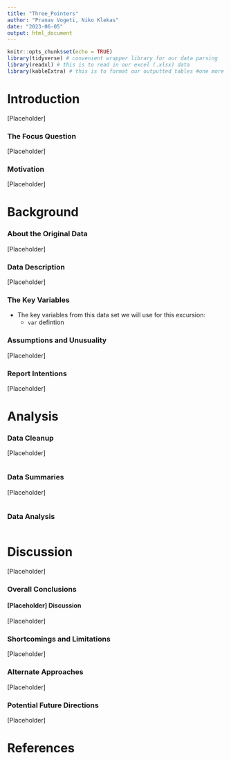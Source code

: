 ```yaml
---
title: "Three_Pointers"
author: "Pranav Vogeti, Niko Klekas"
date: "2023-06-05"
output: html_document
---
```




```r
knitr::opts_chunk$set(echo = TRUE)
library(tidyverse) # convenient wrapper library for our data parsing
library(readxl) # this is to read in our excel (.xlsx) data
library(kableExtra) # this is to format our outputted tables #one more time
```



# Introduction

[Placeholder]

### The Focus Question

[Placeholder]

### Motivation

[Placeholder]


# Background

### About the Original Data

[Placeholder]

### Data Description

[Placeholder]

### The Key Variables

* The key variables from this data set we will use for this excursion: 
  - `var` defintion
 
  

### Assumptions and Unusuality

[Placeholder]



### Report Intentions

[Placeholder]



# Analysis

### Data Cleanup

[Placeholder]

```r

```


### Data Summaries

[Placeholder]


```r

```

### Data Analysis

```r

```


# Discussion

[Placeholder]

### Overall Conclusions

#### [Placeholder] Discussion

[Placeholder]

### Shortcomings and Limitations

[Placeholder]


### Alternate Approaches

[Placeholder]


### Potential Future Directions

[Placeholder]


# References
